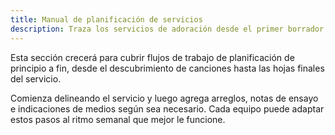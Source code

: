 ```yaml
---
title: Manual de planificación de servicios
description: Traza los servicios de adoración desde el primer borrador hasta la hoja final.
---
```


Esta sección crecerá para cubrir flujos de trabajo de planificación de principio a fin, desde el descubrimiento de canciones hasta las hojas finales del servicio.

Comienza delineando el servicio y luego agrega arreglos, notas de ensayo e indicaciones de medios según sea necesario. Cada equipo puede adaptar estos pasos al ritmo semanal que mejor le funcione.
